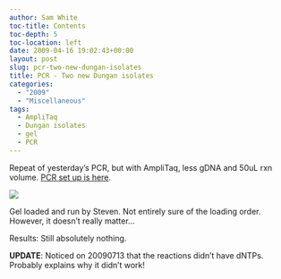 ```yaml
---
author: Sam White
toc-title: Contents
toc-depth: 5
toc-location: left
date: 2009-04-16 19:02:43+00:00
layout: post
slug: pcr-two-new-dungan-isolates
title: PCR - Two new Dungan isolates
categories:
  - "2009"
  - "Miscellaneous"
tags:
  - AmpliTaq
  - Dungan isolates
  - gel
  - PCR
---
```


Repeat of yesterday's PCR, but with AmpliTaq, less gDNA and 50uL rxn volume. [PCR set up is here](https://eagle.fish.washington.edu/Arabidopsis/Notebook%20Workup%20Files/20090416-01.jpg).

![](https://eagle.fish.washington.edu/Arabidopsis/20090416-02.JPG)

Gel loaded and run by Steven. Not entirely sure of the loading order. However, it doesn't really matter...

Results: Still absolutely nothing.



**UPDATE**: Noticed on 20090713 that the reactions didn't have dNTPs. Probably explains why it didn't work!
